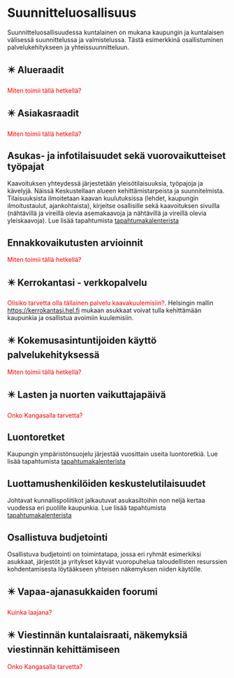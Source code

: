 # Suunnitteluosallisuus

Suunnitteluosallisuudessa kuntalainen on mukana kaupungin ja kuntalaisen välisessä suunnittelussa ja valmistelussa. Tästä esimerkkinä osallistuminen palvelukehitykseen ja yhteissuunnitteluun.

## ✴️ Alueraadit

[Miten toimii tällä hetkellä?]{style="color:red"}

## ✴️ Asiakasraadit

[Miten toimii tällä hetkellä?]{style="color:red"}

## Asukas- ja infotilaisuudet sekä vuorovaikutteiset työpajat

Kaavoituksen yhteydessä järjestetään yleisötilaisuuksia, työpajoja ja kävelyjä. Näissä Keskustellaan alueen kehittämistarpeista ja suunnitelmista. Tilaisuuksista ilmoitetaan kaavan kuulutuksissa (lehdet, kaupungin ilmoitustaulut, ajankohtaista), kirjeitse osallisille sekä kaavoituksen sivuilla (nähtävillä ja vireillä olevia asemakaavoja ja nähtävillä ja vireillä olevia yleiskaavoja). Lue lisää tapahtumista [tapahtumakalenterista](https://www.kangasala.fi/kaupunki-ja-paatoksenteko/osallistu-ja-vaikuta/tilaisuudet-ja-tapahtumat/)

## Ennakkovaikutusten arvioinnit

[Miten toimii tällä hetkellä?]{style="color:red"}

## ✴️ Kerrokantasi - verkkopalvelu

[Olisiko tarvetta olla tällainen palvelu kaavakuulemisiin?]{style="color:red"}. Helsingin mallin <https://kerrokantasi.hel.fi> mukaan asukkaat voivat tulla kehittämään kaupunkia ja osallistua avoimiin kuulemisiin.

## ✴️ Kokemusasintuntijoiden käyttö palvelukehityksessä

[Miten toimii tällä hetkellä?]{style="color:red"}

## ✴️ Lasten ja nuorten vaikuttajapäivä

[Onko Kangasalla tarvetta?]{style="color:red"}

## Luontoretket

Kaupungin ympäristönsuojelu järjestää vuosittain useita luontoretkiä. Lue lisää tapahtumista [tapahtumakalenterista](https://www.kangasala.fi/kaupunki-ja-paatoksenteko/osallistu-ja-vaikuta/tilaisuudet-ja-tapahtumat/)

## Luottamushenkilöiden keskustelutilaisuudet

Johtavat kunnallispoliitikot jalkautuvat asukasiltoihin non neljä kertaa vuodessa eri puolille kaupunkia. Lue lisää tapahtumista [tapahtumakalenterista](https://www.kangasala.fi/kaupunki-ja-paatoksenteko/osallistu-ja-vaikuta/tilaisuudet-ja-tapahtumat/)

## Osallistuva budjetointi

Osallistuva budjetointi on toimintatapa, jossa eri ryhmät esimerkiksi asukkaat, järjestöt ja yritykset käyvät vuoropuhelua taloudellisten resurssien kohdentamisesta löytääkseen yhteisen näkemyksen niiden käytölle.

## ✴️ Vapaa-ajanasukkaiden foorumi {#sec-vapaa_aika_foorumi}

[Kuinka laajana?]{style="color:red"}

## ✴️ Viestinnän kuntalaisraati, näkemyksiä viestinnän kehittämiseen

[Onko Kangasalla tarvetta?]{style="color:red"}
